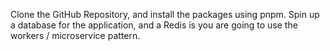 Clone the GitHub Repository, and install the packages using pnpm. Spin up a database for the application, and a Redis is you are going to use the workers / microservice pattern.